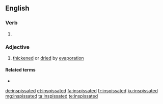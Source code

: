 ==English==

===Verb===
{{head|en|verb form}}

# {{en-past of|inspissate}}

===Adjective===
{{en-adj}}

# [[thickened]] or [[dried]] by [[evaporation]]

====Related terms====
* {{l|en|inspissation}}

[[de:inspissated]]
[[et:inspissated]]
[[fa:inspissated]]
[[fr:inspissated]]
[[ku:inspissated]]
[[mg:inspissated]]
[[ta:inspissated]]
[[te:inspissated]]